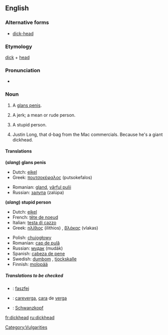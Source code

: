==English==

===Alternative forms===
*[[dick-head]] <!--but "dick head" is wrong-->

===Etymology===
[[dick]] + [[head]]

===Pronunciation===
*{{audio|en-us-dickhead.ogg|Audio (US)}}


===Noun===
{{en-noun}}

# {{cattag|coarse slang}} A [[glans penis]].
# {{cattag|derogatory|coarse slang}} A jerk; a mean or rude person.
# {{cattag|derogatory|coarse slang}} A stupid person.
# {{cattag|derogatory|coarse slang}} Justin Long, that d-bag from the Mac commercials.  Because he's a giant dickhead.

====Translations====
'''(''slang'') glans penis'''
{{top}}
*Dutch: [[eikel]] {{m}}
*Greek: [[πουτσοκέφαλος]] (putsokefalos) {{m}}
{{mid}}
*Romanian: [[gland]], [[vârful pulii]]
*Russian: [[залупа]] (zalúpa) {{f}}
{{bottom}}

'''(''slang'') stupid person'''
{{top}}
*Dutch: [[eikel]] {{m}}
*French: [[tête de noeud]] {{f}}
*Italian: [[testa di cazzo]] {{f}}<!--this is an idiomatic translation, even though it appears to be a verbatim one - Paul G, 2006-03-30-->
*Greek: [[ηλίθιος]] (ilithios) {{m}}, [[βλάκας]] (vlakas) {{m}}
{{mid}}
*Polish: [[chujogłowy]]
*Romanian: [[cap de pulă]]
*Russian: [[мудак]] (mudák) {{m}}
*Spanish: [[cabeza de pene]]
*Swedish: [[dumbom]] {{c}}, [[tjockskalle]] {{c}}
*Finnish: [[molopää]]
{{bottom}}

=====Translations to be checked=====
<!--Remove this section once all of the translations below have been moved into the tables above.-->
{{checktrans}}
*{{ttbc|Hungarian}}: [[faszfej]]
*{{ttbc|Spanish}}: [[careverga]], [[cara]] de [[verga]]
*{{ttbc|German}}: [[Schwanzkopf]]

[[Category:Vulgarities]]

[[fr:dickhead]]
[[ru:dickhead]]